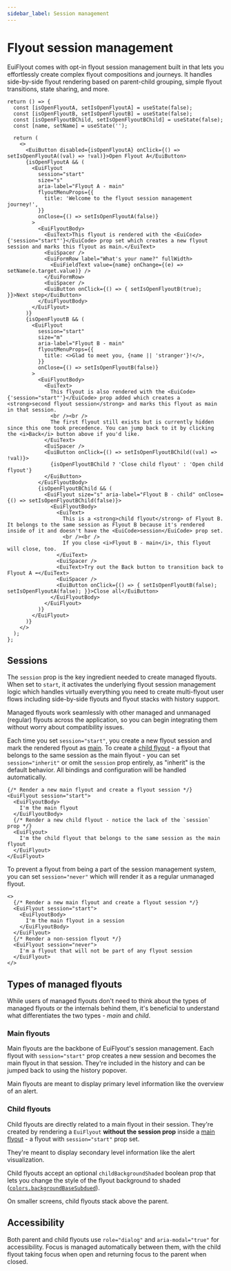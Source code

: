 ```yaml
---
sidebar_label: Session management
---
```


# Flyout session management

EuiFlyout comes with opt-in flyout session management built in that lets you
effortlessly create complex flyout compositions and journeys.
It handles side-by-side flyout rendering based on parent-child grouping,
simple flyout transitions, state sharing, and more.

```tsx interactive
return () => {
  const [isOpenFlyoutA, setIsOpenFlyoutA] = useState(false);
  const [isOpenFlyoutB, setIsOpenFlyoutB] = useState(false);
  const [isOpenFlyoutBChild, setIsOpenFlyoutBChild] = useState(false);
  const [name, setName] = useState('');

  return (
    <>
      <EuiButton disabled={isOpenFlyoutA} onClick={() => setIsOpenFlyoutA((val) => !val)}>Open Flyout A</EuiButton>
      {isOpenFlyoutA && (
        <EuiFlyout
          session="start"
          size="s"
          aria-label="Flyout A - main"
          flyoutMenuProps={{
            title: 'Welcome to the flyout session management journey!',
          }}
          onClose={() => setIsOpenFlyoutA(false)}
        >
          <EuiFlyoutBody>
            <EuiText>This flyout is rendered with the <EuiCode>{'session="start"'}</EuiCode> prop set which creates a new flyout session and marks this flyout as main.</EuiText>
            <EuiSpacer />
            <EuiFormRow label="What's your name?" fullWidth>
              <EuiFieldText value={name} onChange={(e) => setName(e.target.value)} />
            </EuiFormRow>
            <EuiSpacer />
            <EuiButton onClick={() => { setIsOpenFlyoutB(true); }}>Next step</EuiButton>
          </EuiFlyoutBody>
        </EuiFlyout>
      )}
      {isOpenFlyoutB && (
        <EuiFlyout
          session="start"
          size="m"
          aria-label="Flyout B - main"
          flyoutMenuProps={{
            title: <>Glad to meet you, {name || 'stranger'}!</>,
          }}
          onClose={() => setIsOpenFlyoutB(false)}
        >
          <EuiFlyoutBody>
            <EuiText>
              This flyout is also rendered with the <EuiCode>{'session="start"'}</EuiCode> prop added which creates a <strong>second flyout session</strong> and marks this flyout as main in that session.
              <br /><br />
              The first flyout still exists but is currently hidden since this one took precedence. You can jump back to it by clicking the <i>Back</i> button above if you'd like.
            </EuiText>
            <EuiSpacer />
            <EuiButton onClick={() => setIsOpenFlyoutBChild((val) => !val)}>
              {isOpenFlyoutBChild ? 'Close child flyout' : 'Open child flyout'}
            </EuiButton>
          </EuiFlyoutBody>
          {isOpenFlyoutBChild && (
            <EuiFlyout size="s" aria-label="Flyout B - child" onClose={() => setIsOpenFlyoutBChild(false)}>
              <EuiFlyoutBody>
                <EuiText>
                  This is a <strong>child flyout</strong> of Flyout B. It belongs to the same session as Flyout B because it's rendered inside of it and doesn't have the <EuiCode>session</EuiCode> prop set.
                  <br /><br />
                  If you close <i>Flyout B - main</i>, this flyout will close, too.
                </EuiText>
                <EuiSpacer />
                <EuiText>Try out the Back button to transition back to Flyout A ➡️</EuiText>
                <EuiSpacer />
                <EuiButton onClick={() => { setIsOpenFlyoutB(false); setIsOpenFlyoutA(false); }}>Close all</EuiButton>
              </EuiFlyoutBody>
            </EuiFlyout>
          )}
        </EuiFlyout>
      )}
    </>
  );
};
```

## Sessions

The `session` prop is the key ingredient needed to create managed flyouts.
When set to `start`, it activates the underlying flyout session management logic
which handles virtually everything you need to create multi-flyout user flows
including side-by-side flyouts and flyout stacks with history support.

Managed flyouts work seamlessly with other managed and unmanaged (regular)
flyouts across the application, so you can begin integrating them without worry
about compatibility issues.

Each time you set `session="start"`, you create a new flyout session and mark
the rendered flyout as [main](#main-flyouts).
To create a [child flyout](#child-flyouts) - a flyout that belongs to the same
session as the main flyout - you can set `session="inherit"` or omit the `session` prop entirely,
as "inherit" is the default behavior.
All bindings and configuration will be handled automatically.

```tsx
{/* Render a new main flyout and create a flyout session */}
<EuiFlyout session="start">
  <EuiFlyoutBody>
    I'm the main flyout
  </EuiFlyoutBody>
  {/* Render a new child flyout - notice the lack of the `session` prop */}
  <EuiFlyout>
    I'm the child flyout that belongs to the same session as the main flyout
  </EuiFlyout>
</EuiFlyout>
```

To prevent a flyout from being a part of the session management system, you
can set `session="never"` which will render it as a regular unmanaged flyout.

```tsx
<>
  {/* Render a new main flyout and create a flyout session */}
  <EuiFlyout session="start">
    <EuiFlyoutBody>
      I'm the main flyout in a session
    </EuiFlyoutBody>
  </EuiFlyout>
  {/* Render a non-session flyout */}
  <EuiFlyout session="never">
    I'm a flyout that will not be part of any flyout session
  </EuiFlyout>
</>
```

## Types of managed flyouts

While users of managed flyouts don't need to think about the types
of managed flyouts or the internals behind them, it's beneficial to understand
what differentiates the two types - _main_ and _child_.

### Main flyouts

Main flyouts are the backbone of EuiFlyout's session management. Each flyout
with `session="start"` prop creates a new session and becomes the main flyout
in that session. They're included in the history and can be jumped back to
using the history popover.

Main flyouts are meant to display primary level information like the overview
of an alert.

### Child flyouts

Child flyouts are directly related to a main flyout in their session.
They're created by rendering a `EuiFlyout` **without the session prop** inside
a [main flyout](#main-flyouts) - a flyout with `session="start"` prop set.

They're meant to display secondary level information like the alert visualization.

Child flyouts accept an optional `childBackgroundShaded` boolean prop that lets you change
the style of the flyout background to shaded ([`colors.backgroundBaseSubdued`](../../../getting-started/theming/tokens/colors/index.mdx#:~:text=colors.backgroundBaseSubdued)).

On smaller screens, child flyouts stack above the parent.

## Accessibility

Both parent and child flyouts use `role="dialog"` and `aria-modal="true"` for accessibility. Focus is managed automatically between them, with the child flyout taking focus when open and returning focus to the parent when closed.

